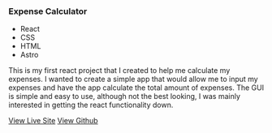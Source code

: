 ### Expense Calculator
- React
- CSS
- HTML
- Astro

This is my first react project that I created to help me calculate my expenses. 
I wanted to create a simple app that would allow me to input my expenses and have 
the app calculate the total amount of expenses. The GUI is simple and easy to use, although not the best looking, 
I was mainly interested in getting the react functionality down.

[View Live Site](oddexpensecalculator.netlify.app)
[View Github](https://github.com/oddballadmin/expensescalculator)